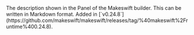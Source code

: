 <ParamField query="description" type="string">
  The description shown in the Panel of the Makeswift builder. This can be written in Markdown format.
  Added in [`v0.24.8`](https://github.com/makeswift/makeswift/releases/tag/%40makeswift%2Fruntime%400.24.8).
</ParamField>
